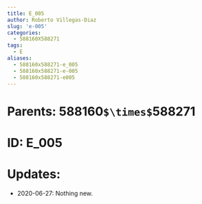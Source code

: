 ```yaml
---
title: E_005
author: Roberto Villegas-Diaz
slug: 'e-005'
categories:
  - 588160X588271
tags:
  - E
aliases:
  - 588160x588271-e_005
  - 588160x588271-e-005
  - 588160x588271-e005
---
```


# **Parents**: 588160`$\times$`588271
# **ID**: E_005
# **Updates**: 
 - 2020-06-27: Nothing new.

